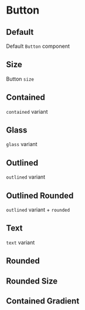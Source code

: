 

<Meta title="Input/Button" component={Button} />

# Button

<Description component={Button} />
<ArgsTable of={Button} />

## Default

Default `Button` component

<Canvas withToolbar>
  <Story name="Default" story={stories.Default} />
</Canvas>

## Size

Button `size`

<Canvas withToolbar>
  <Story name="Size" story={stories.SizeVariant} />
</Canvas>

## Contained

`contained` variant

<Canvas withToolbar>
  <Story name="Contained Variant" story={stories.ContainedVariant} />
</Canvas>

## Glass

`glass` variant

<Canvas withToolbar>
  <Story name="Glass Variant" story={stories.GlassVariant} />
</Canvas>

## Outlined

`outlined` variant

<Canvas withToolbar>
  <Story name="Outlined Variant" story={stories.OutlinedVariant} />
</Canvas>

## Outlined Rounded

`outlined` variant + `rounded`

<Canvas withToolbar>
  <Story name="Outlined Rounded Variant" story={stories.OutlinedRoundedVariant} />
</Canvas>

## Text

`text` variant

<Canvas withToolbar>
  <Story name="Text Variant" story={stories.TextVariant} />
</Canvas>

## Rounded

<Canvas withToolbar>
  <Story name="Rounded" story={stories.RoundedVariant} />
</Canvas>

## Rounded Size

<Canvas withToolbar>
  <Story name="Rounded Size" story={stories.RoundedSize} />
</Canvas>

## Contained Gradient

<Canvas withToolbar>
  <Story name="Contained Gradient" story={stories.ContainedGradientVariant} />
</Canvas>

